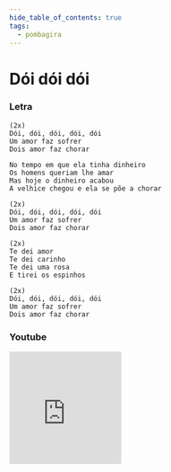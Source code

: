```yaml
---
hide_table_of_contents: true
tags:
  - pombagira
---
```


# Dói dói dói

### Letra

```text
(2x)
Dói, dói, dói, dói, dói
Um amor faz sofrer
Dois amor faz chorar

No tempo em que ela tinha dinheiro
Os homens queriam lhe amar
Mas hoje o dinheiro acabou
A velhice chegou e ela se põe a chorar

(2x)
Dói, dói, dói, dói, dói
Um amor faz sofrer
Dois amor faz chorar

(2x)
Te dei amor
Te dei carinho
Te dei uma rosa
E tirei os espinhos

(2x)
Dói, dói, dói, dói, dói
Um amor faz sofrer
Dois amor faz chorar
```

### Youtube

<iframe
  width="200"
  height="200"
  src="https://www.youtube.com/embed/tULw37kCgvU"
  title="YouTube video player"
  frameborder="0"
  allow="accelerometer; autoplay; clipboard-write; encrypted-media; gyroscope; picture-in-picture; web-share"
  referrerpolicy="strict-origin-when-cross-origin"
  allowfullscreen
></iframe>
